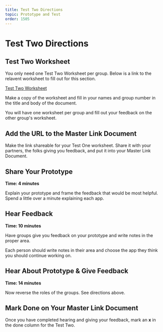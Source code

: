 ```yaml
---
title: Test Two Directions
topic: Prototype and Test
order: 1505
---
```


# Test Two Directions

## Test Two Worksheet

You only need one Test Two Worksheet per group. Below is a link to the relavent worksheet to fill out for this section.

<a href='https://docs.google.com/document/d/1LarDAb7p2hAIJzsx7t8MIio1mMv9qjHpUgTcxXJkwC8/copy' target='_blank' class="mdxLink">
    Test Two Worksheet
</a>

Make a copy of the worksheet and fill in your names and group number in the title and body of the document.

You will have one worksheet per group and fill out your feedback on the other group's worksheet.

## Add the URL to the Master Link Document

Make the link shareable for your Test One worksheet. Share it with your partners, the folks giving you feedback, and put it into your Master Link Document.

## Share Your Prototype

**Time: 4 minutes**

Explain your prototype and frame the feedback that would be most helpful. Spend a little over a minute explaining each app.

## Hear Feedback

**Time: 10 minutes**

Have groups give you feedback on your prototype and write notes in the proper area.

Each person should write notes in their area and choose the app they think you should continue working on.

## Hear About Prototype & Give Feedback

**Time: 14 minutes**

Now reverse the roles of the groups. See directions above.

## Mark Done on Your Master Link Document

Once you have completed hearing and giving your feedback, mark an **x** in the done column for the Test Two.